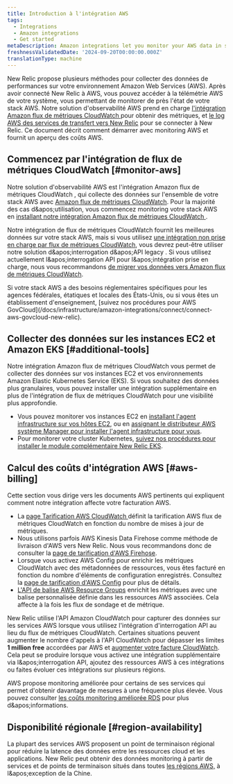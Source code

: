 ```yaml
---
title: Introduction à l'intégration AWS
tags:
  - Integrations
  - Amazon integrations
  - Get started
metaDescription: Amazon integrations let you monitor your AWS data in several New Relic features.
freshnessValidatedDate: '2024-09-20T00:00:00.000Z'
translationType: machine
---
```


New Relic propose plusieurs méthodes pour collecter des données de performances sur votre environnement Amazon Web Services (AWS). Après avoir connecté New Relic à AWS, vous pouvez accéder à la télémétrie AWS de votre système, vous permettant de monitorer de près l'état de votre stack AWS. Notre solution d'observabilité AWS prend en charge [l'intégration Amazon flux de métriques CloudWatch ](/docs/infrastructure/amazon-integrations/get-started/introduction-aws-integrations/#monitor-aws)pour obtenir des métriques, et [le log AWS des services de transfert vers New Relic](/install/aws-logs/) pour se connecter à New Relic. Ce document décrit comment démarrer avec monitoring AWS et fournit un aperçu des coûts AWS.

## Commencez par l'intégration de flux de métriques CloudWatch [#monitor-aws]

Notre solution d'observabilité AWS est l'intégration Amazon flux de métriques CloudWatch , qui collecte des données sur l'ensemble de votre stack AWS avec [Amazon flux de métriques CloudWatch](https://docs.aws.amazon.com/AmazonCloudWatch/latest/monitoring/CloudWatch-Metric-Streams.html). Pour la majorité des cas d&amp;apos;utilisation, vous commencez monitoring votre stack AWS en [installant notre intégration Amazon flux de métriques CloudWatch ](/install/aws-cloudwatch).

Notre intégration de flux de métriques CloudWatch fournit les meilleures données sur votre stack AWS, mais si vous utilisez [une intégration non prise en charge par flux de métriques CloudWatch](/docs/infrastructure/amazon-integrations/connect/connect-aws-new-relic-infrastructure-monitoring/#integrations-not-replaced-streams), vous devrez peut-être utiliser notre solution d&amp;apos;interrogation d&amp;apos;API legacy . Si vous utilisez actuellement l&amp;apos;interrogation API pour l&amp;apos;intégration prise en charge, nous vous recommandons [de migrer vos données vers Amazon flux de métriques CloudWatch](/install/aws-cloudwatch/?task=migrate).

<Callout variant="tip">
  Si votre stack AWS a des besoins réglementaires spécifiques pour les agences fédérales, étatiques et locales des États-Unis, ou si vous êtes un établissement d'enseignement, [suivez nos procédures pour AWS GovCloud](/docs/infrastructure/amazon-integrations/connect/connect-aws-govcloud-new-relic).
</Callout>

## Collecter des données sur les instances EC2 et Amazon EKS [#additional-tools]

Notre intégration Amazon flux de métriques CloudWatch vous permet de collecter des données sur vos instances EC2 et vos environnements Amazon Elastic Kubernetes Service (EKS). Si vous souhaitez des données plus granulaires, vous pouvez installer une intégration supplémentaire en plus de l'intégration de flux de métriques CloudWatch pour une visibilité plus approfondie.

* Vous pouvez monitorer vos instances EC2 en [installant l'agent infrastructure sur vos hôtes EC2](/docs/infrastructure/amazon-integrations/connect/ec2-quickstart), ou en [assignant le distributeur AWS système Manager pour installer l'agent infrastructure pour vous](/docs/infrastructure/amazon-integrations/aws-integrations-list/aws-sys-dist).
* Pour monitorer votre cluster Kubernetes, [suivez nos procédures pour installer le module complémentaire New Relic EKS](/docs/infrastructure/amazon-integrations/connect/eks-add-on).

## Calcul des coûts d'intégration AWS [#aws-billing]

Cette section vous dirige vers les documents AWS pertinents qui expliquent comment notre intégration affecte votre facturation AWS.

* La [page Tarification AWS CloudWatch ](https://docs.aws.amazon.com/AmazonCloudWatch/latest/monitoring/CloudWatch-Metric-Streams.html)définit la tarification AWS flux de métriques CloudWatch en fonction du nombre de mises à jour de métriques.
* Nous utilisons parfois AWS Kinesis Data Firehose comme méthode de livraison d'AWS vers New Relic. Nous vous recommandons donc de consulter la [page de tarification d'AWS Firehose](https://aws.amazon.com/kinesis/data-firehose/pricing/).
* Lorsque vous activez AWS Config pour enrichir les métriques CloudWatch avec des métadonnées de ressources, vous êtes facturé en fonction du nombre d'éléments de configuration enregistrés. Consultez la [page de tarification d'AWS Config](https://aws.amazon.com/config/pricing/) pour plus de détails.
* [L'API de balise AWS Resource Groups](https://docs.aws.amazon.com/resourcegroupstagging/latest/APIReference/overview.html) enrichit les métriques avec une balise personnalisée définie dans les ressources AWS associées. Cela affecte à la fois les flux de sondage et de métrique.

New Relic utilise l'API Amazon CloudWatch pour capturer des données sur les services AWS lorsque vous utilisez l'intégration d'interrogation API au lieu du flux de métriques CloudWatch. Certaines situations peuvent augmenter le nombre d'appels à l'API CloudWatch pour dépasser les limites <DNT>**1 million free**</DNT> accordées par AWS et [augmenter votre facture CloudWatch](/docs/infrastructure/amazon-integrations/troubleshooting/cloudwatch-billing-increase). Cela peut se produire lorsque vous activez une intégration supplémentaire via l&amp;apos;interrogation API, ajoutez des ressources AWS à ces intégrations ou faites évoluer ces intégrations sur plusieurs régions.

AWS propose monitoring améliorée pour certains de ses services qui permet d'obtenir davantage de mesures à une fréquence plus élevée. Vous pouvez consulter [les coûts monitoring améliorée RDS](https://docs.aws.amazon.com/AmazonRDS/latest/UserGuide/USER_Monitoring.OS.overview.html#USER_Monitoring.OS.cost) pour plus d&amp;apos;informations.

## Disponibilité régionale [#region-availability]

La plupart des services AWS proposent un point de terminaison régional pour réduire la latence des données entre les ressources cloud et les applications. New Relic peut obtenir des données monitoring à partir de services et de points de terminaison situés dans toutes [les régions AWS,](http://docs.aws.amazon.com/general/latest/gr/rande.html) à l&amp;apos;exception de la Chine.